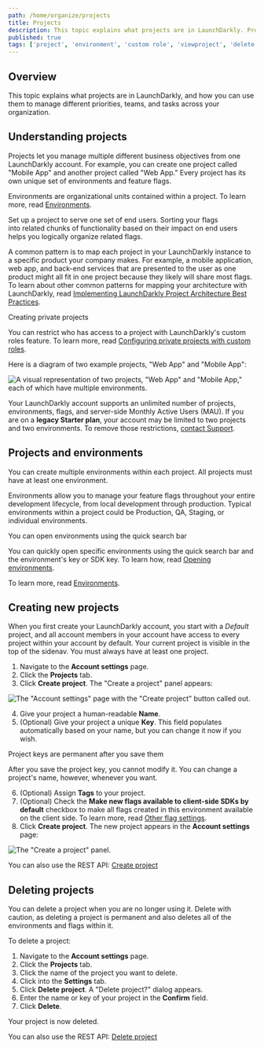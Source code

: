 ```yaml
---
path: /home/organize/projects
title: Projects
description: This topic explains what projects are in LaunchDarkly. Projects let you manage multiple different business objectives from one LaunchDarkly account. You can use them to manage different priorities, teams, and tasks across your organization.
published: true
tags: ['project', 'environment', 'custom role', 'viewproject', 'delete']
---
```


## Overview

This topic explains what projects are in LaunchDarkly, and how you can use them to manage different priorities, teams, and tasks across your organization.

## Understanding projects

Projects let you manage multiple different business objectives from one LaunchDarkly account. For example, you can create one project called "Mobile App" and another project called "Web App." Every project has its own unique set of environments and feature flags.

Environments are organizational units contained within a project. To learn more, read [Environments](/home/organize/environments).

Set up a project to serve one set of end users. Sorting your flags into related chunks of functionality based on their impact on end users helps you logically organize related flags.

A common pattern is to map each project in your LaunchDarkly instance to a specific product your company makes. For example, a mobile application, web app, and back-end services that are presented to the user as one product might all fit in one project because they likely will share most flags. To learn about other common patterns for mapping your architecture with LaunchDarkly, read [Implementing LaunchDarkly Project Architecture Best Practices](https://launchdarkly.com/blog/implementing-launchdarkly-project-architecture-best-practices).


<Callout intent="info">
<CalloutTitle>Creating private projects</CalloutTitle>
<CalloutDescription>

You can restrict who has access to a project with LaunchDarkly's custom roles feature. To learn more, read [Configuring private projects with custom roles](/home/organize/private-projects).

</CalloutDescription>
</Callout>

Here is a diagram of two example projects, "Web App" and "Mobile App":

![A visual representation of two projects, "Web App" and "Mobile App," each of which have multiple environments.](projects-two-app-types.png)

Your LaunchDarkly account supports an unlimited number of projects, environments, flags, and server-side Monthly Active Users (MAU). If you are on a **legacy Starter plan**, your account may be limited to two projects and two environments. To remove those restrictions, [contact Support](https://support.launchdarkly.com/hc/en-us/requests/new).

## Projects and environments

You can create multiple environments within each project. All projects must have at least one environment.

Environments allow you to manage your feature flags throughout your entire development lifecycle, from local development through production. Typical environments within a project could be Production, QA, Staging, or individual environments.

<Callout intent="info">
<CalloutTitle>You can open environments using the quick search bar</CalloutTitle>
<CalloutDescription>

You can quickly open specific environments using the quick search bar and the environment's key or SDK key. To learn how, read [Opening environments](/home/organize/environments#opening-environments).

</CalloutDescription>
</Callout>

To learn more, read [Environments](/home/organize/environments).

## Creating new projects

When you first create your LaunchDarkly account, you start with a _Default_ project, and all account members in your account have access to every project within your account by default. Your current project is visible in the top of the sidenav. You must always have at least one project.

1. Navigate to the **Account settings** page.
2. Click the **Projects** tab.
3. Click **Create project**. The "Create a project" panel appears:

![The "Account settings" page with the "Create project" button called out.](settings-projects-new-callout.png)


4. Give your project a human-readable **Name**.
5. (Optional) Give your project a unique **Key**. This field populates automatically based on your name, but you can change it now if you wish.

<Callout intent="alert">
<CalloutTitle>Project keys are permanent after you save them</CalloutTitle>
<CalloutDescription>

After you save the project key, you cannot modify it. You can change a project's name, however, whenever you want.

</CalloutDescription>
</Callout>

6. (Optional) Assign **Tags** to your project.
7. (Optional) Check the **Make new flags available to client-side SDKs by default** checkbox to make all flags created in this environment available on the client side. To learn more, read [Other flag settings](/home/flags/settings).
8. Click **Create project**. The new project appears in the **Account settings** page:

![The "Create a project" panel.](settings-projects-create.png)

<LearnMore>

You can also use the REST API: [Create project](https://apidocs.launchdarkly.com/tag/Projects#operation/postProject)

</LearnMore>

## Deleting projects

You can delete a project when you are no longer using it. Delete with caution, as deleting a project is permanent and also deletes all of the environments and flags within it.

To delete a project:

1. Navigate to the **Account settings** page.
2. Click the **Projects** tab.
3. Click the name of the project you want to delete.
4. Click into the **Settings** tab.
5. Click **Delete project**. A "Delete project?" dialog appears.
6. Enter the name or key of your project in the **Confirm** field.
7. Click **Delete**.

Your project is now deleted.

<LearnMore>

You can also use the REST API: [Delete project](https://apidocs.launchdarkly.com/tag/Projects#operation/deleteProject)

</LearnMore>
